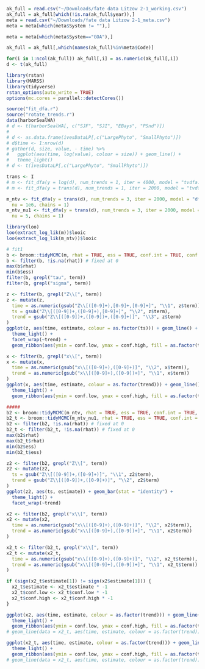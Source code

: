 ```r

ak_full = read.csv("~/Downloads/fate data Litzow 2-1_working.csv")
ak_full = ak_full[which(!is.na(ak_full$year)),]
meta = read.csv("~/Downloads/fate data Litzow 2-1_meta.csv")
meta = meta[which(meta$System != ""),]

meta = meta[which(meta$System=="GOA"),]

ak_full = ak_full[,which(names(ak_full)%in%meta$Code)]

for(i in 1:ncol(ak_full)) ak_full[,i] = as.numeric(ak_full[,i])
d <- t(ak_full)

library(rstan)
library(MARSS)
library(tidyverse)
rstan_options(auto_write = TRUE)
options(mc.cores = parallel::detectCores())

source("fit_dfa.r")
source("rotate_trends.r")
data(harborSealWA)
# d <- t(harborSealWA[, c("SJF", "SJI", "EBays", "PSnd")])
#
# d <- as.data.frame(ivesDataLP[,c("LargePhyto", "SmallPhyto")])
# d$time <- 1:nrow(d)
# gather(d, size, value, - time) %>%
#   ggplot(aes(time, log(value), colour = size)) + geom_line() +
#   theme_light()
# d <- t(ivesDataLP[,c("LargePhyto", "SmallPhyto")])
```

```r
trans <- I
# m <- fit_dfa(y = log(d), num_trends = 1, iter = 4000, model = "tvdfa.stan", varIndx = 1:nrow(d))
# m <- fit_dfa(y = trans(d), num_trends = 1, iter = 2000, model = "tvdfa_fixed.stan", varIndx = 1:nrow(d))

m_ntv <- fit_dfa(y = trans(d), num_trends = 3, iter = 2000, model = "dfa.stan", varIndx = 1:nrow(d),
  nu = 1e6, chains = 1)
m_ntv_nu1 <- fit_dfa(y = trans(d), num_trends = 3, iter = 2000, model = "dfa.stan", varIndx = 1:nrow(d),
  nu = 5, chains = 1)
```

```r
library(loo)
loo(extract_log_lik(m))$looic
loo(extract_log_lik(m_ntv))$looic

# fit1
b <- broom::tidyMCMC(m, rhat = TRUE, ess = TRUE, conf.int = TRUE, conf.method = "quantile")
b <- filter(b, !is.na(rhat)) # fixed at 0
max(b$rhat)
min(b$ess)
filter(b, grepl("tau", term))
filter(b, grepl("sigma", term))

z <- filter(b, grepl("Z\\[", term))
z <- mutate(z, 
  time = as.numeric(gsub("Z\\[([0-9]+),[0-9]+,[0-9]+]", "\\1", z$term)),
  ts = gsub("Z\\[([0-9])+,([0-9]+),[0-9]+]", "\\2", z$term),
  trend = gsub("Z\\[([0-9])+,([0-9])+,([0-9]+)]", "\\3", z$term)
)
ggplot(z, aes(time, estimate, colour = as.factor(ts))) + geom_line() +
  theme_light() +
  facet_wrap(~trend) +
  geom_ribbon(aes(ymin = conf.low, ymax = conf.high, fill = as.factor(ts)), alpha = 0.1, lwd = 0)

x <- filter(b, grepl("x\\[", term))
x <- mutate(x, 
  time = as.numeric(gsub("x\\[([0-9]+),([0-9]+)]", "\\2", x$term)),
  trend = as.numeric(gsub("x\\[([0-9]+),([0-9])+]", "\\1", x$term))
)
ggplot(x, aes(time, estimate, colour = as.factor(trend))) + geom_line() +
  theme_light() +
  geom_ribbon(aes(ymin = conf.low, ymax = conf.high, fill = as.factor(trend)), alpha = 0.1, lwd = 0)
```

```r
#####
b2 <- broom::tidyMCMC(m_ntv, rhat = TRUE, ess = TRUE, conf.int = TRUE, conf.method = "quantile")
b2_t <- broom::tidyMCMC(m_ntv_nu1, rhat = TRUE, ess = TRUE, conf.int = TRUE, conf.method = "quantile")
b2 <- filter(b2, !is.na(rhat)) # fixed at 0
b2_t <- filter(b2_t, !is.na(rhat)) # fixed at 0
max(b2$rhat)
max(b2_t$rhat)
min(b2$ess)
min(b2_t$ess)

z2 <- filter(b2, grepl("Z\\[", term))
z2 <- mutate(z2, 
  ts = gsub("Z\\[([0-9])+,([0-9]+)]", "\\1", z2$term),
  trend = gsub("Z\\[([0-9])+,([0-9]+)]", "\\2", z2$term)
)
ggplot(z2, aes(ts, estimate)) + geom_bar(stat = "identity") +
  theme_light() +
  facet_wrap(~trend)

x2 <- filter(b2, grepl("x\\[", term))
x2 <- mutate(x2, 
  time = as.numeric(gsub("x\\[([0-9]+),([0-9]+)]", "\\2", x2$term)),
  trend = as.numeric(gsub("x\\[([0-9]+),([0-9])+]", "\\1", x2$term))
)

x2_t <- filter(b2_t, grepl("x\\[", term))
x2_t <- mutate(x2_t,
  time = as.numeric(gsub("x\\[([0-9]+),([0-9]+)]", "\\2", x2_t$term)),
  trend = as.numeric(gsub("x\\[([0-9]+),([0-9])+]", "\\1", x2_t$term))
)

if (sign(x2_t$estimate[1]) != sign(x2$estimate[1])) {
  x2_t$estimate <- x2_t$estimate * -1
  x2_t$conf.low <- x2_t$conf.low * -1
  x2_t$conf.high <- x2_t$conf.high * -1
}

ggplot(x2, aes(time, estimate, colour = as.factor(trend))) + geom_line() +
  theme_light() +
  geom_ribbon(aes(ymin = conf.low, ymax = conf.high, fill = as.factor(trend)), alpha = 0.1, lwd = 0) #+
# geom_line(data = x2_t, aes(time, estimate, colour = as.factor(trend)), lty = 2, inherit.aes = FALSE)

ggplot(x2_t, aes(time, estimate, colour = as.factor(trend))) + geom_line() +
  theme_light() +
  geom_ribbon(aes(ymin = conf.low, ymax = conf.high, fill = as.factor(trend)), alpha = 0.1, lwd = 0) #+
# geom_line(data = x2_t, aes(time, estimate, colour = as.factor(trend)), lty = 2, inherit.aes = FALSE)

```

